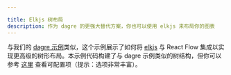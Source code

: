 ```yaml
---

title: Elkjs 树布局
description: 作为 dagre 的更强大替代方案，你也可以使用 elkjs 来布局你的图表
---
```


与我们的 [dagre 示例](/examples/layout/dagre)类似，这个示例展示了如何将 [elkjs](https://github.com/kieler/elkjs) 与 React Flow 集成以实现更高级的树形布局。本示例代码构建了与 dagre 示例类似的树结构，但你可以参考 [这里](https://www.eclipse.org/elk/reference.html) 查看可配置项（提示：选项非常丰富）。

<RemoteCodeViewer route="examples/layout/elkjs" framework="react" />